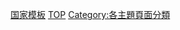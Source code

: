 {{template category}}
{{Categories by country|nocat}}

[[Category:国家模板|]]
[[Category:地區國家主題模板|TOP]]
[[Category:各主題頁面分類|Category:各主題頁面分類]]
